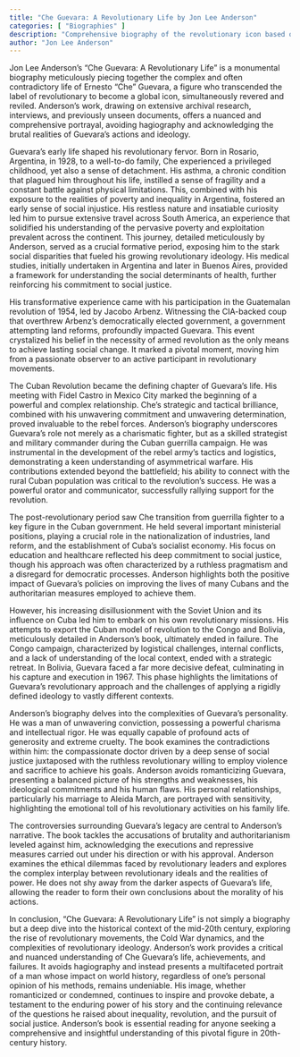 ```yaml
---
title: "Che Guevara: A Revolutionary Life by Jon Lee Anderson"
categories: [ "Biographies" ]
description: "Comprehensive biography of the revolutionary icon based on previously unavailable materials"
author: "Jon Lee Anderson"
---
```

Jon Lee Anderson's "Che Guevara: A Revolutionary Life" is a monumental biography meticulously piecing together the complex and often contradictory life of Ernesto "Che" Guevara, a figure who transcended the label of revolutionary to become a global icon, simultaneously revered and reviled.  Anderson's work, drawing on extensive archival research, interviews, and previously unseen documents, offers a nuanced and comprehensive portrayal, avoiding hagiography and acknowledging the brutal realities of Guevara's actions and ideology.

Guevara's early life shaped his revolutionary fervor. Born in Rosario, Argentina, in 1928, to a well-to-do family, Che experienced a privileged childhood, yet also a sense of detachment. His asthma, a chronic condition that plagued him throughout his life, instilled a sense of fragility and a constant battle against physical limitations.  This, combined with his exposure to the realities of poverty and inequality in Argentina, fostered an early sense of social injustice.  His restless nature and insatiable curiosity led him to pursue extensive travel across South America, an experience that solidified his understanding of the pervasive poverty and exploitation prevalent across the continent. This journey, detailed meticulously by Anderson, served as a crucial formative period, exposing him to the stark social disparities that fueled his growing revolutionary ideology.  His medical studies, initially undertaken in Argentina and later in Buenos Aires, provided a framework for understanding the social determinants of health, further reinforcing his commitment to social justice.

His transformative experience came with his participation in the Guatemalan revolution of 1954, led by Jacobo Arbenz.  Witnessing the CIA-backed coup that overthrew Arbenz's democratically elected government, a government attempting land reforms, profoundly impacted Guevara.  This event crystalized his belief in the necessity of armed revolution as the only means to achieve lasting social change.  It marked a pivotal moment, moving him from a passionate observer to an active participant in revolutionary movements.

The Cuban Revolution became the defining chapter of Guevara's life.  His meeting with Fidel Castro in Mexico City marked the beginning of a powerful and complex relationship.  Che's strategic and tactical brilliance, combined with his unwavering commitment and unwavering determination, proved invaluable to the rebel forces.  Anderson's biography underscores Guevara's role not merely as a charismatic fighter, but as a skilled strategist and military commander during the Cuban guerrilla campaign. He was instrumental in the development of the rebel army’s tactics and logistics, demonstrating a keen understanding of asymmetrical warfare.  His contributions extended beyond the battlefield; his ability to connect with the rural Cuban population was critical to the revolution's success.  He was a powerful orator and communicator, successfully rallying support for the revolution.

The post-revolutionary period saw Che transition from guerrilla fighter to a key figure in the Cuban government.  He held several important ministerial positions, playing a crucial role in the nationalization of industries, land reform, and the establishment of Cuba's socialist economy. His focus on education and healthcare reflected his deep commitment to social justice, though his approach was often characterized by a ruthless pragmatism and a disregard for democratic processes.  Anderson highlights both the positive impact of Guevara's policies on improving the lives of many Cubans and the authoritarian measures employed to achieve them.

However, his increasing disillusionment with the Soviet Union and its influence on Cuba led him to embark on his own revolutionary missions. His attempts to export the Cuban model of revolution to the Congo and Bolivia, meticulously detailed in Anderson's book, ultimately ended in failure.  The Congo campaign, characterized by logistical challenges, internal conflicts, and a lack of understanding of the local context, ended with a strategic retreat.  In Bolivia, Guevara faced a far more decisive defeat, culminating in his capture and execution in 1967. This phase highlights the limitations of Guevara's revolutionary approach and the challenges of applying a rigidly defined ideology to vastly different contexts.

Anderson's biography delves into the complexities of Guevara's personality.  He was a man of unwavering conviction, possessing a powerful charisma and intellectual rigor.  He was equally capable of profound acts of generosity and extreme cruelty.  The book examines the contradictions within him: the compassionate doctor driven by a deep sense of social justice juxtaposed with the ruthless revolutionary willing to employ violence and sacrifice to achieve his goals.  Anderson avoids romanticizing Guevara, presenting a balanced picture of his strengths and weaknesses, his ideological commitments and his human flaws. His personal relationships, particularly his marriage to Aleida March, are portrayed with sensitivity, highlighting the emotional toll of his revolutionary activities on his family life.

The controversies surrounding Guevara's legacy are central to Anderson's narrative.  The book tackles the accusations of brutality and authoritarianism leveled against him, acknowledging the executions and repressive measures carried out under his direction or with his approval.  Anderson examines the ethical dilemmas faced by revolutionary leaders and explores the complex interplay between revolutionary ideals and the realities of power.  He does not shy away from the darker aspects of Guevara's life, allowing the reader to form their own conclusions about the morality of his actions.

In conclusion, "Che Guevara: A Revolutionary Life" is not simply a biography but a deep dive into the historical context of the mid-20th century, exploring the rise of revolutionary movements, the Cold War dynamics, and the complexities of revolutionary ideology. Anderson’s work provides a critical and nuanced understanding of Che Guevara's life, achievements, and failures.  It avoids hagiography and instead presents a multifaceted portrait of a man whose impact on world history, regardless of one's personal opinion of his methods, remains undeniable. His image, whether romanticized or condemned, continues to inspire and provoke debate, a testament to the enduring power of his story and the continuing relevance of the questions he raised about inequality, revolution, and the pursuit of social justice.  Anderson's book is essential reading for anyone seeking a comprehensive and insightful understanding of this pivotal figure in 20th-century history.

